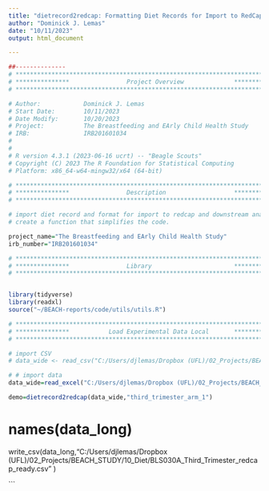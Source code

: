 ```yaml
---
title: "dietrecord2redcap: Formatting Diet Records for Import to RedCap"
author: "Dominick J. Lemas"
date: "10/11/2023"
output: html_document

---
```


```r
##-------------- 
# **************************************************************************** #
# ***************                Project Overview              *************** #
# **************************************************************************** #

# Author:            Dominick J. Lemas
# Start Date:        10/11/2023 
# Date Modify:       10/20/2023
# Project:           The Breastfeeding and EArly Child Health Study
# IRB:               IRB201601034
#                   
#
# R version 4.3.1 (2023-06-16 ucrt) -- "Beagle Scouts"
# Copyright (C) 2023 The R Foundation for Statistical Computing
# Platform: x86_64-w64-mingw32/x64 (64-bit) 

# **************************************************************************** #
# ***************                Description                   *************** #
# **************************************************************************** #

# import diet record and format for import to redcap and downstream analysis
# create a function that simplifies the code. 

project_name="The Breastfeeding and EArly Child Health Study"
irb_number="IRB201601034"

```

```r

# **************************************************************************** #
# ***************                Library                       *************** #
# **************************************************************************** #


library(tidyverse)
library(readxl)
source("~/BEACH-reports/code/utils/utils.R")

```

```r

# **************************************************************************** #
# ***************           Load Experimental Data Local       *************** #
# **************************************************************************** #

# import CSV
# data_wide <- read_csv("C:/Users/djlemas/Dropbox (UFL)/02_Projects/BEACH_STUDY/10_Diet/BLS030A_Third_Trimester_example.csv") %>% as_tibble()

# # import data
data_wide=read_excel("C:/Users/djlemas/Dropbox (UFL)/02_Projects/BEACH_STUDY/10_Diet/BLS001A_Third_Trimester.xlsx", sheet = "sheet1") %>% as.data.frame

```

```r

demo=dietrecord2redcap(data_wide,"third_trimester_arm_1")

```


# names(data_long)

write_csv(data_long,"C:/Users/djlemas/Dropbox (UFL)/02_Projects/BEACH_STUDY/10_Diet/BLS030A_Third_Trimester_redcap_ready.csv" )

```

